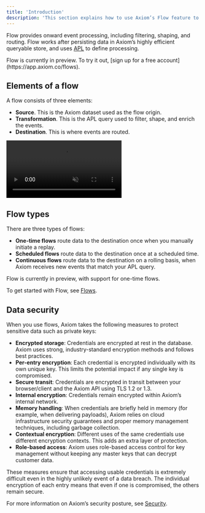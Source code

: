```yaml
---
title: 'Introduction'
description: 'This section explains how to use Axiom’s Flow feature to filter, shape, and route event data.'
---
```


Flow provides onward event processing, including filtering, shaping, and routing. Flow works after persisting data in Axiom’s highly efficient queryable store, and uses [APL](/apl/introduction) to define processing.

<Note>
    Flow is currently in preview. To try it out, [sign up for a free account](https://app.axiom.co/flows).
</Note>

## Elements of a flow

A flow consists of three elements:
- **Source**. This is the Axiom dataset used as the flow origin.
- **Transformation**. This is the APL query used to filter, shape, and enrich the events.
- **Destination**. This is where events are routed.

<Frame>
    <video autoPlay muted loop playsInline className="w-full aspect-video" src="/doc-assets/videos/flows.mp4"></video>
</Frame>

## Flow types

There are three types of flows:
- **One-time flows** route data to the destination once when you manually initiate a replay.
- **Scheduled flows** route data to the destination once at a scheduled time.
- **Continuous flows** route data to the destination on a rolling basis, when Axiom receives new events that match your APL query.

<Note>
    Flow is currently in preview, with support for one-time flows.
</Note>

To get started with Flow, see [Flows](/process-data/flows).

## Data security

When you use flows, Axiom takes the following measures to protect sensitive data such as private keys:

- **Encrypted storage**: Credentials are encrypted at rest in the database. Axiom uses strong, industry-standard encryption methods and follows best practices.
- **Per-entry encryption**: Each credential is encrypted individually with its own unique key. This limits the potential impact if any single key is compromised.
- **Secure transit**: Credentials are encrypted in transit between your browser/client and the Axiom API using TLS 1.2 or 1.3.
- **Internal encryption**: Credentials remain encrypted within Axiom’s internal network.
- **Memory handling**: When credentials are briefly held in memory (for example, when delivering payloads), Axiom relies on cloud infrastructure security guarantees and proper memory management techniques, including garbage collection.
- **Contextual encryption**: Different uses of the same credentials use different encryption contexts. This adds an extra layer of protection.
- **Role-based access**: Axiom uses role-based access control for key management without keeping any master keys that can decrypt customer data.

These measures ensure that accessing usable credentials is extremely difficult even in the highly unlikely event of a data breach. The individual encryption of each entry means that even if one is compromised, the others remain secure.

For more information on Axiom’s security posture, see [Security](https://axiom.co/security).